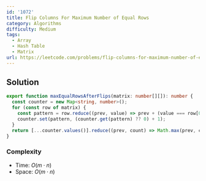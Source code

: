 ```yaml
---
id: '1072'
title: Flip Columns For Maximum Number of Equal Rows
category: Algorithms
difficulty: Medium
tags:
  - Array
  - Hash Table
  - Matrix
url: https://leetcode.com/problems/flip-columns-for-maximum-number-of-equal-rows
---
```


## Solution

```typescript showLineNumbers
export function maxEqualRowsAfterFlips(matrix: number[][]): number {
  const counter = new Map<string, number>();
  for (const row of matrix) {
    const pattern = row.reduce((prev, value) => prev + (value === row[0] ? '0' : '1'), '');
    counter.set(pattern, (counter.get(pattern) ?? 0) + 1);
  }
  return [...counter.values()].reduce((prev, count) => Math.max(prev, count), 0);
}
```

### Complexity

- Time: $O(m \cdot n)$
- Space: $O(m \cdot n)$
